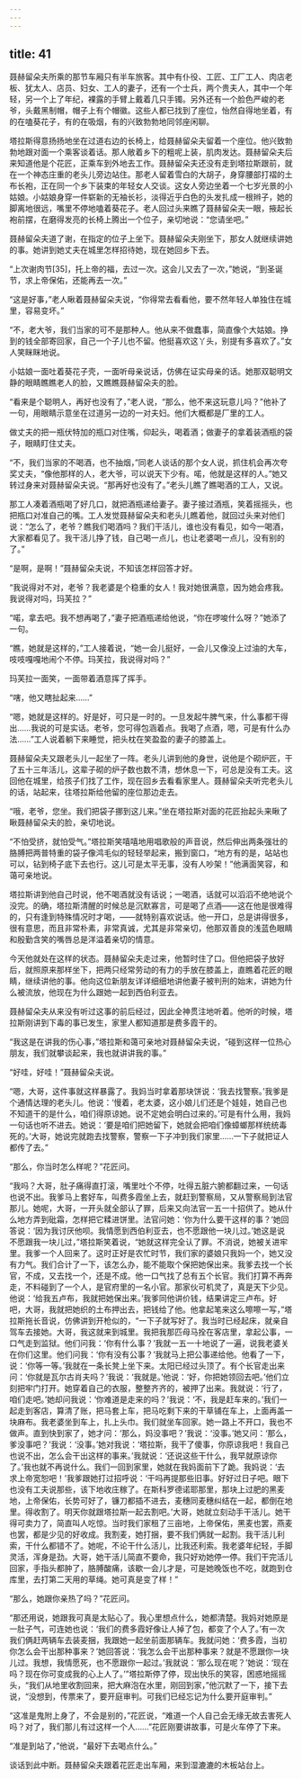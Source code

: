 ```yaml
---
---
---
```

title: 41
---




聂赫留朵夫所乘的那节车厢只有半车旅客。其中有仆役、工匠、工厂工人、肉店老板、犹太人、店员、妇女、工人的妻子，还有一个士兵，两个贵夫人，其中一个年轻，另一个上了年纪，裸露的手臂上戴着几只手镯。另外还有一个脸色严峻的老爷，头戴黑制帽，帽子上有个帽徽。这些人都已找到了座位，怡然自得地坐着，有的在嗑葵花子，有的在吸烟，有的兴致勃勃地同邻座闲聊。

塔拉斯得意扬扬地坐在过道右边的长椅上，给聂赫留朵夫留着一个座位。他兴致勃勃地跟对面一个乘客谈着话。那人敞着乡下的粗呢上装，肌肉发达。聂赫留朵夫后来知道他是个花匠，正乘车到外地去工作。聂赫留朵夫还没有走到塔拉斯跟前，就在一个神态庄重的老头儿旁边站住。那老人留着雪白的大胡子，身穿腰部打褶的土布长袍，正在同一个乡下装束的年轻女人交谈。这女人旁边坐着一个七岁光景的小姑娘。小姑娘身穿一件崭新的无袖长衫，淡得近乎白色的头发扎成一根辫子，她的脚离地很远，嘴里不停地嗑着葵花子。老人回过头来瞧了聂赫留朵夫一眼，掖起长袍前摆，在磨得发亮的长椅上腾出一个位子，亲切地说：“您请坐吧。”

聂赫留朵夫道了谢，在指定的位子上坐下。聂赫留朵夫刚坐下，那女人就继续讲她的事。她讲到她丈夫在城里怎样招待她，现在她回乡下去。

“上次谢肉节[35]，托上帝的福，去过一次。这会儿又去了一次，”她说，“到圣诞节，求上帝保佑，还能再去一次。”

“这是好事，”老人瞅着聂赫留朵夫说，“你得常去看看他，要不然年轻人单独住在城里，容易变坏。”

“不，老大爷，我们当家的可不是那种人。他从来不做蠢事，简直像个大姑娘。挣到的钱全部寄回家，自己一个子儿也不留。他挺喜欢这丫头，别提有多喜欢了。”女人笑眯眯地说。

小姑娘一面吐着葵花子壳，一面听母亲说话，仿佛在证实母亲的话。她那双聪明文静的眼睛瞧瞧老人的脸，又瞧瞧聂赫留朵夫的脸。

“看来是个聪明人，再好也没有了，”老人说，“那么，他不来这玩意儿吗？”他补了一句，用眼睛示意坐在过道另一边的一对夫妇。他们大概都是厂里的工人。

做丈夫的把一瓶伏特加的瓶口对住嘴，仰起头，喝着酒；做妻子的拿着装酒瓶的袋子，眼睛盯住丈夫。

“不，我们当家的不喝酒，也不抽烟，”同老人谈话的那个女人说，抓住机会再次夸奖丈夫，“像他那样的人，老大爷，可以说天下少有。喏，他就是这样的人。”她又转过身来对聂赫留朵夫说。“那再好也没有了。”老头儿瞧了瞧喝酒的工人，又说。

那工人凑着酒瓶喝了好几口，就把酒瓶递给妻子。妻子接过酒瓶，笑着摇摇头，也把瓶口对准自己的嘴。工人发觉聂赫留朵夫和老头儿瞧着他，就回过头来对他们说：“怎么了，老爷？瞧我们喝酒吗？我们干活儿，谁也没有看见，如今一喝酒，大家都看见了。我干活儿挣了钱，自己喝一点儿，也让老婆喝一点儿，没有别的了。”

“是啊，是啊！”聂赫留朵夫说，不知该怎样回答才好。

“我说得对不对，老爷？我老婆是个稳重的女人！我对她很满意，因为她会疼我。我说得对吗，玛芙拉？”

“喏，拿去吧。我不想再喝了，”妻子把酒瓶递给他说，“你在啰唆什么呀？”她添了一句。

“瞧，她就是这样的，”工人接着说，“她一会儿挺好，一会儿又像没上过油的大车，吱吱嘎嘎地闹个不停。玛芙拉，我说得对吗？”

玛芙拉一面笑，一面带着酒意挥了挥手。

“嗐，他又瞎扯起来……”

“嗯，她就是这样的。好是好，可只是一时的。一旦发起牛脾气来，什么事都干得出……我说的可是实话。老爷，您可得包涵着点。我喝了点酒，嗯，可是有什么办法……”工人说着躺下来睡觉，把头枕在笑盈盈的妻子的膝盖上。

聂赫留朵夫又跟老头儿一起坐了一阵。老头儿讲到他的身世，说他是个砌炉匠，干了五十三年活儿，这辈子砌的炉子数也数不清，想休息一下，可总是没有工夫。这回他在城里，给孩子们找了工作，现在回乡去看看家里人。聂赫留朵夫听完老头儿的话，站起来，往塔拉斯给他留的座位那边走去。

“哦，老爷，您坐。我们把袋子挪到这儿来。”坐在塔拉斯对面的花匠抬起头来瞅了瞅聂赫留朵夫的脸，亲切地说。

“不怕受挤，就怕受气。”塔拉斯笑嘻嘻地用唱歌般的声音说，然后伸出两条强壮的胳膊把两普特重的袋子像鸿毛似的轻轻举起来，搬到窗口，“地方有的是，站站也可以，钻到椅子底下去也行。这儿可是太平无事，没有人吵架！”他满面笑容，和蔼可亲地说。

塔拉斯讲到他自己时说，他不喝酒就没有话说；一喝酒，话就可以滔滔不绝地说个没完。的确，塔拉斯清醒的时候总是沉默寡言，可是喝了点酒——这在他是很难得的，只有逢到特殊情况时才喝，——就特别喜欢说话。他一开口，总是讲得很多，很有意思，而且非常朴素，非常真诚，尤其是非常亲切，他那双善良的浅蓝色眼睛和殷勤含笑的嘴唇总是洋溢着亲切的情意。

今天他就处在这样的状态。聂赫留朵夫走过来，他暂时住了口。但他把袋子放好后，就照原来那样坐下，把两只经常劳动的有力的手放在膝盖上，直瞧着花匠的眼睛，继续讲他的事。他向这位新朋友详详细细地讲他妻子被判刑的始末，讲她为什么被流放，他现在为什么跟她一起到西伯利亚去。

聂赫留朵夫从来没有听过这事的前后经过，因此全神贯注地听着。他听的时候，塔拉斯刚讲到下毒的事已发生，家里人都知道那是费多霞干的。

“我这是在讲我的伤心事，”塔拉斯和蔼可亲地对聂赫留朵夫说，“碰到这样一位热心朋友，我们就攀谈起来，我也就讲讲我的事。”

“好哇，好哇！”聂赫留朵夫说。

“嗯，大哥，这件事就这样暴露了。我妈当时拿着那块饼说：‘我去找警察。’我爹是个通情达理的老头儿。他说：‘慢着，老太婆，这小娘儿们还是个娃娃，她自己也不知道干的是什么，咱们得原谅她。说不定她会明白过来的。’可是有什么用，我妈一句话也听不进去。她说：‘要是咱们把她留下，她就会把咱们像蟑螂那样统统毒死的。’大哥，她说完就跑去找警察，警察一下子冲到我们家里……一下子就把证人都传了去。”

“那么，你当时怎么样呢？”花匠问。

“我吗？大哥，肚子痛得直打滚，嘴里吐个不停，吐得五脏六腑都翻过来，一句话也说不出。我爹马上套好车，叫费多霞坐上去，就赶到警察局，又从警察局到法官那儿。她呢，大哥，一开头就全部认了罪，后来又向法官一五一十招供了。她从什么地方弄到砒霜，怎样把它糅进饼里。法官问她：‘你为什么要干这样的事？’她回答说：‘因为我讨厌他呗。我情愿到西伯利亚去，也不愿跟他一块儿过。’她这是说不愿跟我一块儿过，”塔拉斯笑着说，“她就这样完全认了罪。不消说，她被关进牢里。我爹一个人回来了。这时正好是农忙时节，我们家的婆娘只我妈一个，她又没有力气。我们合计了一下，该怎么办，能不能取个保把她保出来。我爹去找一个长官，不成，又去找一个，还是不成。他一口气找了总有五个长官。我们打算不再奔走，不料碰到了一个人，是官府里的一名小官。那家伙可机灵了，真是天下少见。他说：‘给我五卢布，我就把她保出来。’我爹同他讲价钱，结果讲定三卢布。好吧，大哥，我就把她织的土布押出去，把钱给了他。他拿起笔来这么嚓嚓一写，”塔拉斯拖长音说，仿佛讲到开枪似的，“一下子就写好了。我当时已经起床，就亲自驾车去接她。大哥，我这就来到城里。我把我那匹母马拴在客店里，拿起公事，一口气走到监狱。他们问我：‘你有什么事？’我就一五一十地说了一遍，说我老婆关在你们这里。他们问我：‘你有没有公事？’我就马上把公事递给他。他看了一下，说：‘你等一等。’我就在一条长凳上坐下来。太阳已经过头顶了。有个长官走出来问：‘你就是瓦尔古肖夫吗？’我说：‘我就是。’他说：‘好，你把她领回去吧。’他们立刻把牢门打开。她穿着自己的衣服，整整齐齐的，被押了出来。我就说：‘行了，咱们走吧。’她却问我说：‘你难道是走来的吗？’我说：‘不，我是赶车来的。’我们一起走到客店，算清了账，把马套上车，把马吃剩下来的干草铺在车上，上面再盖一块麻布。我老婆坐到车上，扎上头巾。我们就坐车回家。她一路上不开口，我也不做声。直到快到家了，她才问：‘那么，妈没事吧？’我说：‘没事。’她又问：‘那么，爹没事吧？’我说：‘没事。’她对我说：‘塔拉斯，我干了傻事，你原谅我吧！我自己也说不出，怎么会干出这样的事来。’我就说：‘还说这些干什么，我早就原谅你了。’我也就不再说什么。我们一回到家里，她就在我妈面前下了跪。我妈说：‘去求上帝宽恕吧！’我爹跟她打过招呼说：‘干吗再提那些旧事。好好过日子吧。眼下也没有工夫说那些，该下地收庄稼了。在斯科罗德诺耶那里，那块上过肥的黑麦地，上帝保佑，长势可好了，镰刀都插不进去，麦穗同麦穗纠结在一起，都倒在地里。得收割了。明天你就跟塔拉斯一起去割吧。’大哥，她就立刻动手干活儿。她干得可卖力了，简直叫人吃惊。当时我们家租了三亩地，上帝保佑，黑麦也罢，燕麦也罢，都是少见的好收成。我割麦，她打捆，要不我们俩就一起割。我干活儿利索，干什么都错不了。她呢，不论干什么活儿，比我还利索。我老婆年纪轻，手脚灵活，浑身是劲。大哥，她干活儿简直不要命，我只好劝她停一停。我们干完活儿回家，手指头都肿了，胳膊酸痛，该歇一会儿才是，可是她晚饭也不吃，就跑到仓库里，去打第二天用的草绳。她可真是变了样！”

“那么，她跟你亲热了吗？”花匠问。

“那还用说，她跟我可真是太贴心了。我心里想点什么，她都清楚。我妈对她原是一肚子气，可连她也说：‘我们的费多霞好像让人掉了包，都变了个人了。’有一次我们俩赶两辆车去装麦捆，我跟她一起坐前面那辆车。我就问她：‘费多霞，当初你怎么会干出那种事来？’她回答说：‘我怎么会干出那种事来？就是不愿跟你一块儿过。我想，我情愿死，也不愿跟你一起过。’我就说：‘那么现在呢？’她说：‘现在吗？现在你可变成我的心上人了。’”塔拉斯停了停，现出快乐的笑容，困惑地摇摇头，“我们从地里收割回来，把大麻泡在水里，刚回到家，”他沉默了一下，接下去说，“没想到，传票来了，要开庭审判。可我们已经忘记为什么要开庭审判。”

“这准是鬼附上身了，不会是别的，”花匠说，“难道一个人自己会无缘无故去害死人吗？对了，我们那儿有过这样一个人……”花匠刚要讲故事，可是火车停了下来。

“准是到站了，”他说，“最好下去喝点什么。”

谈话到此中断。聂赫留朵夫跟着花匠走出车厢，来到湿漉漉的木板站台上。